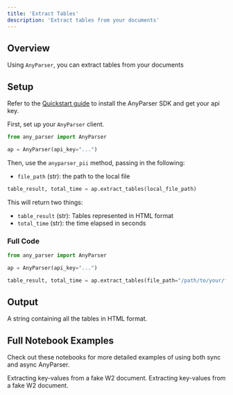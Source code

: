 ```yaml
---
title: 'Extract Tables'
description: 'Extract tables from your documents'
---
```


## Overview
Using `AnyParser`, you can extract tables from your documents


## Setup
Refer to the [Quickstart guide](/quickstart/#setup) to install the AnyParser SDK and get your api key.

First, set up your `AnyParser` client.

```python anyparser_pii.py
from any_parser import AnyParser

ap = AnyParser(api_key="...")
```

Then, use the `anyparser_pii` method, passing in the following:
- `file_path` (str): the path to the local file

```python anyparser_extract_tables.py
table_result, total_time = ap.extract_tables(local_file_path)
```

This will return two things:
- `table_result` (str): Tables represented in HTML format
- `total_time` (str): the time elapsed in seconds

### Full Code
```python anyparser_extract_tables.py
from any_parser import AnyParser

ap = AnyParser(api_key="...")

table_result, total_time = ap.extract_tables(file_path="/path/to/your/file")
```

## Output

A string containing all the tables in HTML format. 

## Full Notebook Examples

Check out these notebooks for more detailed examples of using both sync and async AnyParser.

<CardGroup cols={2}>
  <Card
    title="AnyParser Sync Extract Tables Example"
    icon="bolt-lightning"
    href="https://github.com/CambioML/any-parser/blob/main/examples/extract_tables.ipynb"
  >
    Extracting key-values from a fake W2 document.
  </Card>
  <Card
    title="AnyParser Async Extract Tables Example"
    icon="rotate"
    href="https://github.com/CambioML/any-parser/blob/main/examples/async_extract_tables.ipynb"
  >
    Extracting key-values from a fake W2 document.
  </Card>
</CardGroup>

